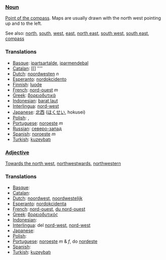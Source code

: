 ===[[Noun]]===

[[Point of the compass]]. Maps are usually drawn with the north west pointing up and to the left.

See also: [[north]], [[south]], [[west]], [[east]], [[north east]], [[south west]], [[south east]], [[compass]]

===Translations===
*[[Basque]]: [[ipartsartalde]], [[iparmendebal]]
*[[Catalan]]: [[] ''''
*[[Dutch]]: [[noordwesten]] ''n''
*[[Esperanto]]: [[nordokcidento]]
*[[Finnish]]: [[luode]]
*[[French]]: [[nord-ouest]] ''m''
*[[Greek]]: [[βορειοδυτικά]]
*[[Indonesian]]: [[barat laut]]
*[[Interlingua]]: [[nord-west]]
*[[Japanese]]: [[北西]] ([[ほくせい]], hokusei)
*[[Polish]]: [[]], [[]]
*[[Portuguese]]: [[noroeste]] ''m''
*[[Russian]]: [[северо-запад]]
*[[Spanish]]: [[noroeste]] ''m''
*[[Turkish]]: [[kuzeybatı]]

===[[Adjective]]===

[[Towards the north west]], [[northwestwards]], [[northwestern]]

===Translations===
*[[Basque]]: [[]]
*[[Catalan]]: [[]]
*[[Dutch]]: [[noordwest]], [[noordwestelijk]]
*[[Esperanto]]: [[nordokcidenta]]
*[[French]]: [[nord-ouest]], [[du nord-ouest]]
*[[Greek]]: [[βορειοδυτικός]]
*[[Indonesian]]: [[]]
*[[Interlingua]]: del [[nord-west]], [[nord-west]]
*[[Japanese]]: [[]]
*[[Polish]]: [[]]
*[[Portuguese]]: [[noroeste]] ''m'' & ''f'', do [[nordeste]]
*[[Spanish]]: [[]]
*[[Turkish]]: [[kuzeybatı]]